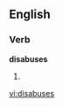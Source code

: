 
==English==

===Verb===
'''disabuses'''

# {{third-person singular of|[[disabuse]]}}

[[vi:disabuses]]